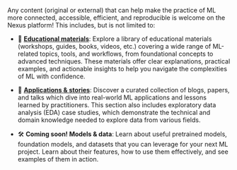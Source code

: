 Any content (original or external) that can help make the practice of ML more connected, accessible, efficient, and reproducible is welcome on the Nexus platform! This includes, but is not limited to:


* 🧠 [**Educational materials**](https://uw-madison-datascience.github.io/ML-X-Nexus/Resources/): Explore a library of educational materials (workshops, guides, books, videos, etc.) covering a wide range of ML-related topics, tools, and workflows, from foundational concepts to advanced techniques. These materials offer clear explanations, practical examples, and actionable insights to help you navigate the complexities of ML with confidence.

* 🧬 [**Applications & stories**](https://uw-madison-datascience.github.io/ML-X-Nexus/Applications/): Discover a curated collection of blogs, papers, and talks which dive into real-world ML applications and lessons learned by practitioners. This section also includes exploratory data analysis (EDA) case studies, which demonstrate the technical and domain knowledge needed to explore data from various fields.

* 🛠 **Coming soon! Models & data**: Learn about useful pretrained models, foundation models, and datasets that you can leverage for your next ML project. Learn about their features, how to use them effectively, and see examples of them in action.